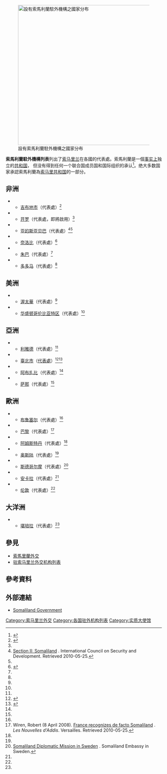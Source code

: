 {{NoteTA|G1=地名}}
[[File:Missions of Somaliland.png|thumb|right|450px|設有索馬利蘭駐外機構之國家分布
{{legend|red|索馬利蘭}}
{{legend|#5f8dd3|設有索馬利蘭駐外代表處之國家}}
]]

'''索馬利蘭駐外機構列表'''列出了[[索马里兰|索马里兰]]在各國的代表處。索馬利蘭是一個[[事实上|事实上]]独立的[[共和国|共和国]]， 但没有得到任何一个联合国成员国和国际组织的承认<ref>{{Cite news| title = The Signs Say Somaliland, but the World Says Somalia| publisher = New York Times| date = 2006-06-05| url = https://www.nytimes.com/2006/06/05/world/africa/05somaliland.html| accessdate = 2010-02-02| first = Marc| last = Lacey| archive-date = 2011-06-27| archive-url = https://web.archive.org/web/20110627215844/http://www.nytimes.com/2006/06/05/world/africa/05somaliland.html| dead-url = no}}</ref>。绝大多数国家承認索馬利蘭為[[索马里共和国|索马里共和国]]的一部分。

==非洲==
*{{DJI}}
** [[吉布地市|吉布地市]]（代表處）<ref name="contactlist">{{cite web |title=Contacts and addresses of the Somaliland representative offices around the world |url=http://somalilandgov.com/country-profile/embasies/ |website=Government of Somaliland |year=2018 |accessdate=2018-12-28 |archive-date=2021-02-24 |archive-url=https://web.archive.org/web/20210224062031/https://somalilandgov.com/country-profile/embasies/ |dead-url=no }}</ref>
*{{flag|Egypt}}
** [[开罗|开罗]]（代表處，即將啟用）<ref name="contactlist"/>
*{{ETH}}
** [[亚的斯亚贝巴|亚的斯亚贝巴]]（代表處）<ref>[http://www.icosgroup.net/modules/reports/chronic_failures_war_terror/somaliland Section II: Somaliland] {{webarchive|url=https://web.archive.org/web/20101210211801/http://www.icosgroup.net/modules/reports/chronic_failures_war_terror/somaliland |date=2010-12-10 }}. International Council on Security and Development. Retrieved 2010-05-25.</ref><ref name="contactlist"/>
*{{KEN}} 
** [[奈洛比|奈洛比]]（代表處）<ref>{{cite news |last=Isaac |first=Ongiri |date=17 May 2014 |title=Kenya to open liaison office in Somaliland |url=http://www.nation.co.ke/news/Kenya-to-open-liaison-office-in-Somaliland/-/1056/2318420/-/of7fpmz/-/index.html |newspaper={{tsl|en|Daily Nation||Daily Nation}} |location= |accessdate=13 October 2014 |archive-date=2016-03-04 |archive-url=https://web.archive.org/web/20160304032924/http://www.nation.co.ke/news/Kenya-to-open-liaison-office-in-Somaliland/-/1056/2318420/-/of7fpmz/-/index.html |dead-url=no }}</ref>
*{{SSD}}
** [[朱巴|朱巴]]（代表處）<ref name="contactlist"/>
*{{flag|Tanzania}}
** [[多多马|多多马]]（代表處）<ref name="contactlist"/>

==美洲==
*{{CAN}}
** [[渥太華|渥太華]]（代表處）<ref name="contactlist"/>
*{{USA}}
** [[华盛顿哥伦比亚特区|华盛顿哥伦比亚特区]]（代表處）<ref name="contactlist"/>

==亞洲==
*{{flag|Saudi Arabia}}
** [[利雅德|利雅德]]（代表處）<ref name="contactlist"/>
*{{ROC}}
** [[臺北市|臺北市]]（[[索馬利蘭共和國駐台灣代表處|代表處]]）<ref>{{cite news |last=Isaac |first=Ongiri |date=9 September 2020 |title=Somaliland opens office in diplomatically isolated Taiwan |url=http://www.washingtonpost.com/world/asia_pacific/somaliland-opens-taipei-office-in-diplomatic-coup-for-taiwan/2020/09/09/1221ee30-f260-11ea-8025-5d3489768ac8_story.htm |newspaper=[[华盛顿邮报|Washington Post]] |location= |accessdate=2020-09-09 }}{{Dead link}}</ref><ref>{{cite web |title=China, Taiwan and Africa: The case of Somaliland |url=http://democracyinafrica.org/china-taiwan-and-africa-the-case-of-somaliland/ |website=DIA |access-date=2020-12-19 |archive-date=2021-01-16 |archive-url=https://web.archive.org/web/20210116214320/http://democracyinafrica.org/china-taiwan-and-africa-the-case-of-somaliland/ |dead-url=no }}</ref>
*{{ARE}}
** [[阿布扎比|阿布扎比]]（代表處）<ref name="contactlist"/>
*{{YEM}}
** [[萨那|萨那]]（代表處）<ref name="contactlist"/>

==歐洲==
*{{BEL}}
** [[布鲁塞尔-首都大区|布鲁塞尔]]（代表處）<ref name="contactlist"/>
*{{FRA}}
** [[巴黎|巴黎]]（代表處）<ref>Wiren, Robert (8 April 2008). [http://www.lesnouvelles.org/P10_magazine/15_grandentretien/15055_mahamudsalahnur_eng.html France recognizes de facto Somaliland] {{Webarchive|url=https://web.archive.org/web/20100715224433/http://www.lesnouvelles.org/P10_magazine/15_grandentretien/15055_mahamudsalahnur_eng.html |date=2010-07-15 }}. ''Les Nouvelles d'Addis''. Versailles. Retrieved 2010-05-25.</ref>
*{{flag|Netherlands}}
** [[阿姆斯特丹|阿姆斯特丹]]（代表處）<ref name="contactlist"/>
*{{NOR}}
** [[奥斯陆|奥斯陆]]（代表處）<ref name="contactlist"/>
*{{SWE}}
** [[斯德哥尔摩|斯德哥尔摩]]（代表處）<ref>[http://www.somalilandembassy.se/ Somaliland Diplomatic Mission in Sweden] {{Webarchive|url=https://web.archive.org/web/20090510080355/http://www.somalilandembassy.se/ |date=2009-05-10 }}. Somaliland Embassy in Sweden.</ref>
*{{TUR}}
** [[安卡拉|安卡拉]]（代表處）<ref name="contactlist"/>
*{{GBR}}
** [[伦敦|伦敦]]（代表處）<ref name="contactlist"/>

==大洋洲==
*{{AUS}}
** [[堪培拉|堪培拉]]（代表處）<ref name="contactlist"/>

==參見==
{{portal box|國際關係}}
*[[索馬里蘭外交|索馬里蘭外交]]
*[[驻索马里兰外交机构列表|驻索马里兰外交机构列表]]

==參考資料==
{{Reflist|2}}

==外部連結==
* [http://somalilandgov.com/ Somaliland Government] {{Wayback|url=http://somalilandgov.com/ |date=20210314081124 }}

{{索馬利蘭外交}}
{{非洲题目|駐外機構列表}}

[[Category:索马里兰外交|Category:索马里兰外交]]
[[Category:各国驻外机构列表|Category:各国驻外机构列表]]
[[Category:实质大使馆|Category:实质大使馆]]